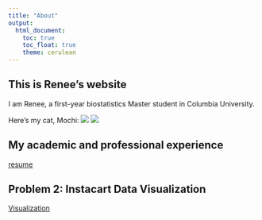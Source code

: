 ```yaml
---
title: "About"
output: 
  html_document:
    toc: true
    toc_float: true
    theme: cerulean
---
```


## This is Renee's website

I am Renee, a first-year biostatistics Master student in Columbia University.

Here's my cat, Mochi:
![](image/Mochi1.jpeg)
![](image/Mochi2.jpeg)

## My academic and professional experience

[resume](resume.html)

## Problem 2: Instacart Data Visualization

[Visualization](dashboard.html)